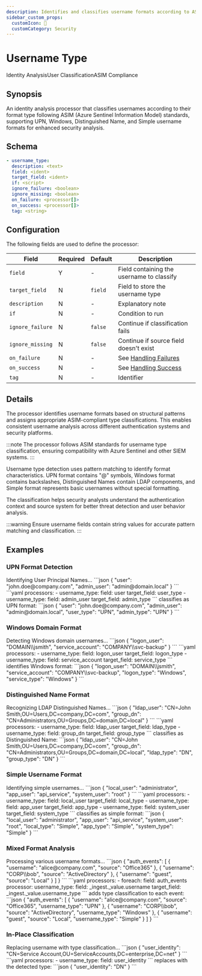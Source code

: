 ```yaml
---
description: Identifies and classifies username formats according to ASIM standards
sidebar_custom_props: 
  customIcon: 👤
  customCategory: Security
---
```


# Username Type

<span className="theme-doc-version-badge badge badge--primary">Identity Analysis</span><span className="theme-doc-version-badge badge badge--secondary">User Classification</span><span className="theme-doc-version-badge badge badge--secondary">ASIM Compliance</span>

## Synopsis

An identity analysis processor that classifies usernames according to their format type following ASIM (Azure Sentinel Information Model) standards, supporting UPN, Windows, Distinguished Name, and Simple username formats for enhanced security analysis.

## Schema

```yaml {3}
- username_type:
  description: <text>
  field: <ident>
  target_field: <ident>
  if: <script>
  ignore_failure: <boolean>
  ignore_missing: <boolean>
  on_failure: <processor[]>
  on_success: <processor[]>
  tag: <string>
```

## Configuration

The following fields are used to define the processor:

|Field|Required|Default|Description|
|---|---|---|---|
|`field`|Y|-|Field containing the username to classify|
|`target_field`|N|`field`|Field to store the username type|
|`description`|N|-|Explanatory note|
|`if`|N|-|Condition to run|
|`ignore_failure`|N|`false`|Continue if classification fails|
|`ignore_missing`|N|`false`|Continue if source field doesn't exist|
|`on_failure`|N|-|See [Handling Failures](../handling-failures.mdx)|
|`on_success`|N|-|See [Handling Success](../handling-success.mdx)|
|`tag`|N|-|Identifier|

## Details

The processor identifies username formats based on structural patterns and assigns appropriate ASIM-compliant type classifications. This enables consistent username analysis across different authentication systems and security platforms.

:::note
The processor follows ASIM standards for username type classification, ensuring compatibility with Azure Sentinel and other SIEM systems.
:::

Username type detection uses pattern matching to identify format characteristics. UPN format contains "@" symbols, Windows format contains backslashes, Distinguished Names contain LDAP components, and Simple format represents basic usernames without special formatting.

The classification helps security analysts understand the authentication context and source system for better threat detection and user behavior analysis.

:::warning
Ensure username fields contain string values for accurate pattern matching and classification.
:::

## Examples

### UPN Format Detection

<ExampleGrid>
  <CommentCol>
    Identifying User Principal Names...
  </CommentCol>
  <CodeCol>
    ```json
    {
      "user": "john.doe@company.com",
      "admin_user": "admin@domain.local"
    }
    ```
    ```yaml
    processors:
      - username_type:
        field: user
        target_field: user_type
      - username_type:
        field: admin_user
        target_field: admin_type
    ```
  </CodeCol>
  <CommentCol>
    classifies as UPN format:
  </CommentCol>
  <CodeCol>
    ```json
    {
      "user": "john.doe@company.com",
      "admin_user": "admin@domain.local",
      "user_type": "UPN",
      "admin_type": "UPN"
    }
    ```
  </CodeCol>
</ExampleGrid>

### Windows Domain Format

<ExampleGrid>
  <CommentCol>
    Detecting Windows domain usernames...
  </CommentCol>
  <CodeCol>
    ```json
    {
      "logon_user": "DOMAIN\\jsmith",
      "service_account": "COMPANY\\svc-backup"
    }
    ```
    ```yaml
    processors:
      - username_type:
        field: logon_user
        target_field: logon_type
      - username_type:
        field: service_account
        target_field: service_type
    ```
  </CodeCol>
  <CommentCol>
    identifies Windows format:
  </CommentCol>
  <CodeCol>
    ```json
    {
      "logon_user": "DOMAIN\\jsmith",
      "service_account": "COMPANY\\svc-backup",
      "logon_type": "Windows",
      "service_type": "Windows"
    }
    ```
  </CodeCol>
</ExampleGrid>

### Distinguished Name Format

<ExampleGrid>
  <CommentCol>
    Recognizing LDAP Distinguished Names...
  </CommentCol>
  <CodeCol>
    ```json
    {
      "ldap_user": "CN=John Smith,OU=Users,DC=company,DC=com",
      "group_dn": "CN=Administrators,OU=Groups,DC=domain,DC=local"
    }
    ```
    ```yaml
    processors:
      - username_type:
        field: ldap_user
        target_field: ldap_type
      - username_type:
        field: group_dn
        target_field: group_type
    ```
  </CodeCol>
  <CommentCol>
    classifies as Distinguished Name:
  </CommentCol>
  <CodeCol>
    ```json
    {
      "ldap_user": "CN=John Smith,OU=Users,DC=company,DC=com",
      "group_dn": "CN=Administrators,OU=Groups,DC=domain,DC=local",
      "ldap_type": "DN",
      "group_type": "DN"
    }
    ```
  </CodeCol>
</ExampleGrid>

### Simple Username Format

<ExampleGrid>
  <CommentCol>
    Identifying simple usernames...
  </CommentCol>
  <CodeCol>
    ```json
    {
      "local_user": "administrator",
      "app_user": "api_service",
      "system_user": "root"
    }
    ```
    ```yaml
    processors:
      - username_type:
        field: local_user
        target_field: local_type
      - username_type:
        field: app_user
        target_field: app_type
      - username_type:
        field: system_user
        target_field: system_type
    ```
  </CodeCol>
  <CommentCol>
    classifies as simple format:
  </CommentCol>
  <CodeCol>
    ```json
    {
      "local_user": "administrator",
      "app_user": "api_service",
      "system_user": "root",
      "local_type": "Simple",
      "app_type": "Simple",
      "system_type": "Simple"
    }
    ```
  </CodeCol>
</ExampleGrid>

### Mixed Format Analysis

<ExampleGrid>
  <CommentCol>
    Processing various username formats...
  </CommentCol>
  <CodeCol>
    ```json
    {
      "auth_events": [
        {
          "username": "alice@company.com",
          "source": "Office365"
        },
        {
          "username": "CORP\\bob",
          "source": "ActiveDirectory"
        },
        {
          "username": "guest",
          "source": "Local"
        }
      ]
    }
    ```
    ```yaml
    processors:
      - foreach:
        field: auth_events
        processor:
          username_type:
            field: _ingest._value.username
            target_field: _ingest._value.username_type
    ```
  </CodeCol>
  <CommentCol>
    adds type classification to each event:
  </CommentCol>
  <CodeCol>
    ```json
    {
      "auth_events": [
        {
          "username": "alice@company.com",
          "source": "Office365",
          "username_type": "UPN"
        },
        {
          "username": "CORP\\bob",
          "source": "ActiveDirectory",
          "username_type": "Windows"
        },
        {
          "username": "guest",
          "source": "Local",
          "username_type": "Simple"
        }
      ]
    }
    ```
  </CodeCol>
</ExampleGrid>

### In-Place Classification

<ExampleGrid>
  <CommentCol>
    Replacing username with type classification...
  </CommentCol>
  <CodeCol>
    ```json
    {
      "user_identity": "CN=Service Account,OU=ServiceAccounts,DC=enterprise,DC=net"
    }
    ```
    ```yaml
    processors:
      - username_type:
        field: user_identity
    ```
  </CodeCol>
  <CommentCol>
    replaces with the detected type:
  </CommentCol>
  <CodeCol>
    ```json
    {
      "user_identity": "DN"
    }
    ```
  </CodeCol>
</ExampleGrid>
